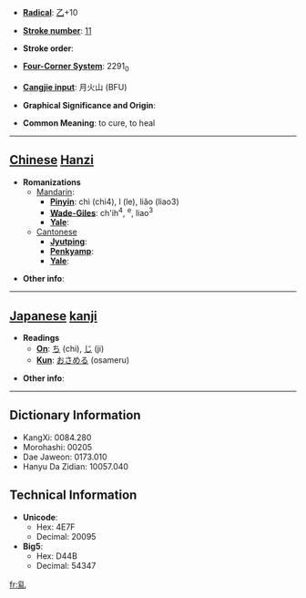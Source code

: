 * '''[[Wiktionary:Chinese radical index| Radical]]''': [[Wiktionary:Chinese radical index 乙|乙]]+10

* '''[[Wiktionary:Chinese total strokes index|Stroke number]]''': [[Wiktionary:Chinese total strokes index 11|11]]

* '''Stroke order''': 

* '''[[Wiktionary:Chinese four corner index|Four-Corner System]]''': 2291<sub>0</sub>

* '''[[Wiktionary:Chinese Cangjie index|Cangjie input]]''': 月火山 (BFU)

* '''Graphical Significance and Origin''': 

* '''Common Meaning''': to cure, to heal

----

== [[Chinese]] [[Hanzi]] ==

* '''Romanizations'''
** [[Mandarin]]:
*** '''[[Pinyin]]''': chì (chi4), l (le), liǎo (liao3)
*** '''[[Wade-Giles]]''': ch'ih<sup>4</sup>, <sup>e</sup>, liao<sup>3</sup>
*** '''[[Yale]]''': 
**[[Cantonese]]
***'''[[Jyutping]]''':
***'''[[Penkyamp]]''': 
***'''[[Yale]]''': 

* '''Other info''': 

----

== [[Japanese]] [[kanji]] ==

* '''Readings'''
** '''[[On]]''': [[ち]] (chi), [[じ]] (ji)
** '''[[Kun]]''': [[おさめる]] (osameru)

* '''Other info''':  

----

== Dictionary Information ==

* KangXi: 0084.280
* Morohashi: 00205
* Dae Jaweon: 0173.010
* Hanyu Da Zidian: 10057.040

== Technical Information ==

* '''Unicode''':
** Hex: 4E7F
** Decimal: 20095
* '''Big5''':
** Hex: D44B
** Decimal: 54347

[[fr:乿]]
